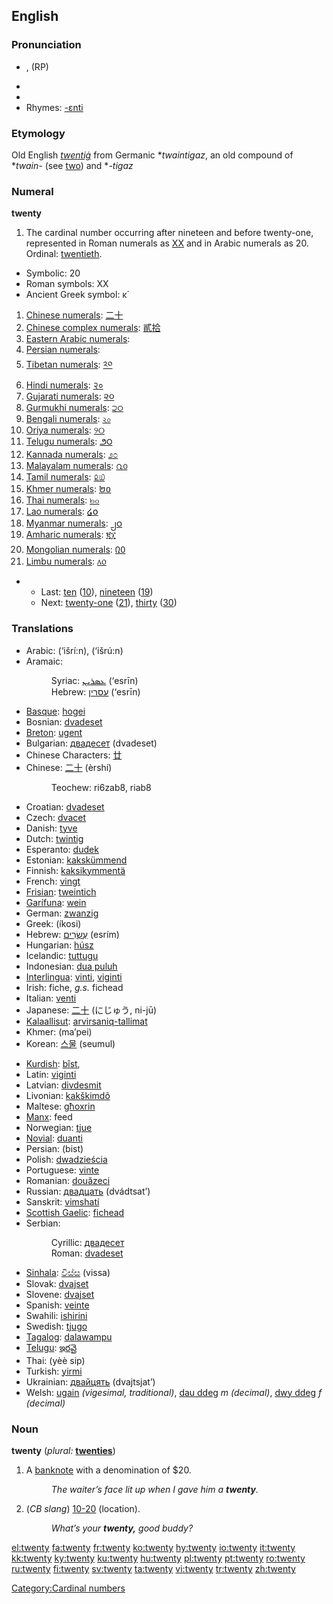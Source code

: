 ==English==
{{rank|appear|thoughts|former|662|twenty|lips|donations|George}}

===Pronunciation===
* {{IPA|/twɛntiː/}}, {{IPAchar|/twɛniː/}} (RP)
* {{audio|en-us-twenty.ogg|Audio (US)}}
* {{audio|en-uk-twenty.ogg|Audio (UK)}}
* Rhymes: [[Rhymes:English:-ɛnti|-ɛnti]]

===Etymology===
Old English ''[[twentiġ]]'' from Germanic *''twaintigaz'', an old compound of *''twain-'' (see [[two]]) and *''-tigaz''

===Numeral===
'''twenty'''

# The cardinal number occurring after nineteen and before twenty-one, represented in Roman numerals as [[XX]] and in Arabic numerals as 20.  Ordinal: [[twentieth]].
*Symbolic: 20
*Roman symbols: XX
*Ancient Greek symbol: κ΄
# [[w:Chinese numerals|Chinese numerals]]: [[二十]]
# [[w:Chinese numerals|Chinese complex numerals]]: [[貳拾]]
# [[w:Eastern Arabic numerals|Eastern Arabic numerals]]: {{ARchar|[[٢٠]]}}
# [[w:Eastern Arabic numerals|Persian numerals]]: {{FAchar|[[۲۰]]}}
# [[w:Indian numerals|Tibetan numerals]]: [[༢༠]]
# [[w:Indian numerals|Hindi numerals]]: [[२०]]
# [[w:Indian numerals|Gujarati numerals]]: [[૨૦]]
# [[w:Indian numerals|Gurmukhi numerals]]: [[੨੦]]
# [[w:Indian numerals|Bengali numerals]]: [[২০]]
# [[w:Indian numerals|Oriya numerals]]: [[୨୦]]
# [[w:Indian numerals|Telugu numerals]]: [[౨౦]]
# [[w:Indian numerals|Kannada numerals]]: [[೨೦]]
# [[w:Indian numerals|Malayalam numerals]]: [[൨൦]]
# [[w:Indian numerals|Tamil numerals]]: [[௨௰]]
# [[w:Khmer script|Khmer numerals]]: [[២០]]
# [[w:Thai numerals|Thai numerals]]: [[๒๐]]
# [[w:Lao alphabet|Lao numerals]]: [[໒໐]]
# [[w:Burmese alphabet|Myanmar numerals]]: [[၂၀]]
# [[w:Amharic language|Amharic numerals]]: [[፪፲]]
# [[w:Mongolian alphabet|Mongolian numerals]]: [[᠒᠐]]
# [[w:Limbu language|Limbu numerals]]: [[᥈᥆]]

**Last: [[ten]] ([[10]]), [[nineteen]] ([[19]])
**Next: [[twenty-one]] ([[21]]), [[thirty]] ([[30]])

===Translations===
{{rfc-level|Translations at L3+ (AutoFormat would have corrected level of Translations)}}
{{top}}
*Arabic: {{ARchar|[[عشرين]]}} (‘išrí:n), {{ARchar|[[عشرون]]}} (‘išrú:n)
*Aramaic:
*:Syriac: [[ܥܣܪܝܢ]] (‘esrīn) {{c}}
*:Hebrew: [[עסרין]] (‘esrīn) {{c}}
*[[Basque]]: [[hogei]]
*Bosnian: [[dvadeset]]
*[[Breton]]: [[ugent]]
*Bulgarian: [[двадесет]] (dvadeset)
*Chinese Characters: [[廿]]
*Chinese: [[二十]] (èrshí)
*:Teochew: ri6zab8, riab8
*Croatian: [[dvadeset]]
*Czech: [[dvacet]]
*Danish: [[tyve]]
*Dutch: [[twintig]] {{f}}
*Esperanto: [[dudek]]
*Estonian: [[kakskümmend]]
*Finnish: [[kaksikymmentä]]
*French: [[vingt]] {{m}}
*[[Frisian]]: [[tweintich]]
*[[Garífuna]]: [[wein]]
*German: [[zwanzig]] {{f}}
*Greek: {{t+|el|είκοσι}} (íkosi)
*Hebrew: [[עשרים|עֶשְׂרִים]] (esrím) {{mf}}
*Hungarian: [[húsz]]
*Icelandic: [[tuttugu]]
*Indonesian: [[dua puluh]]
*[[Interlingua]]: [[vinti]], [[viginti]]
*Irish: fiche, ''g.s.'' fichead
*Italian: [[venti]] {{m}}
*Japanese: [[二十]] (にじゅう, ni-jū)
*[[Kalaallisut]]: [[arvirsaniq-tallimat]]
*Khmer: {{KMchar|[[ម្ភៃ]]}} (ma’pei)
*Korean: [[스물]] (seumul)
{{mid}}
*[[Kurdish]]: [[bîst]], {{KUchar|[[بیست]]}}
*Latin: [[viginti]]
*Latvian: [[divdesmit]]
*Livonian: [[kakškimdõ]]
*Maltese: [[għoxrin]]
*[[Manx]]: feed
*Norwegian: [[tjue]]
*[[Novial]]: [[duanti]]
*Persian: {{FAchar|[[بيست]]}} (bist)
*Polish: [[dwadzieścia]]
*Portuguese: [[vinte]]
*Romanian: [[douăzeci]]
*Russian: [[двадцать]] (dvádtsat’)
*Sanskrit: [[vimshatí]]
*[[Scottish Gaelic]]: [[fichead]]
*Serbian:
*:Cyrillic: [[двадесет]]
*:Roman: [[dvadeset]]
*[[Sinhala]]: [[විස්ස]] (vissa)
*Slovak: [[dvajset]]
*Slovene: [[dvajset]]
*Spanish: [[veinte]]
*Swahili: [[ishirini]]
*Swedish: [[tjugo]]
*[[Tagalog]]: [[dalawampu]]
*[[Telugu]]: [[ఇరవై]]
*Thai: {{THchar|[[ยี่สิบ]]}} (yèè sip)
*Turkish: [[yirmi]]
*Ukrainian: [[двайцять]] (dvajtsjat’)
*Welsh: [[ugain]] ''(vigesimal, traditional)'', [[dau ddeg]] ''m (decimal)'', [[dwy ddeg]] ''f (decimal)''
{{bottom}}

===Noun===
'''twenty'''  (''plural:'' '''[[twenties]]''')

# {{colloquial}} A [[banknote]] with a denomination of $20.
#: ''The waiter’s face lit up when I gave him a '''twenty'''.''
# (''CB slang'') [[10-20]] (location).
#: ''What’s your '''twenty,''' good buddy?''

[[Category:Cardinal numbers]]

[[el:twenty]]
[[fa:twenty]]
[[fr:twenty]]
[[ko:twenty]]
[[hy:twenty]]
[[io:twenty]]
[[it:twenty]]
[[kk:twenty]]
[[ky:twenty]]
[[ku:twenty]]
[[hu:twenty]]
[[pl:twenty]]
[[pt:twenty]]
[[ro:twenty]]
[[ru:twenty]]
[[fi:twenty]]
[[sv:twenty]]
[[ta:twenty]]
[[vi:twenty]]
[[tr:twenty]]
[[zh:twenty]]